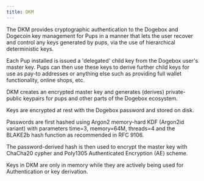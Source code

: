 ```yaml
---
title: DKM
---
```


The DKM provides cryptographic authentication to the Dogebox and Dogecoin key
management for Pups in a manner that lets the user recover and control any
keys generated by pups, via the use of hierarchical deterministic keys.

Each Pup installed is issued a 'delegated' child key from the Dogebox user's
master key. Pups can then use these keys to derive further child keys for use
as pay-to addresses or anything else such as providing full wallet functionality,
online shops, etc.

DKM creates an encrypted master key and generates (derives) private-public
keypairs for pups and other parts of the Dogebox ecosystem.

Keys are encrypted at rest with the Dogebox password and stored on disk.

Passwords are first hashed using Argon2 memory-hard KDF (Argon2id variant)
with parameters time=3, memory=64M, threads=4 and the BLAKE2b hash function
as recommended in RFC 9106.

The password-derived hash is then used to encrypt the master key with ChaCha20
cypher and Poly1305 Authenticated Encryption (AE) scheme.

Keys in DKM are only in memory while they are actively being used for Authentication
or key derivation.